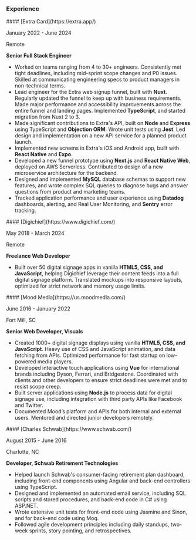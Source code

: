 ### Experience

<article>
<hgroup>
#### [Extra Card](https://extra.app/)

January 2022 - June 2024

Remote

**Senior Full Stack Engineer**
</hgroup>

- Worked on teams ranging from 4 to 30+ engineers. Consistently met tight deadlines, including mid-sprint scope changes and P0 issues. Skilled at communicating engineering specs to product managers in non-technical terms.
- Lead engineer for the Extra web signup funnel, built with **Nuxt**. Regularly updated the funnel to keep up with business requirements. Made major performance and accessibility improvements across the entire funnel and landing pages. Implemented **TypeScript**, and started migration from Nuxt 2 to 3.
- Made significant contributions to Extra's API, built on **Node** and **Express** using TypeScript and **Objection ORM**. Wrote unit tests using **Jest**. Led design and implementation on a new API service for a planned product launch.
- Implemented new screens in Extra's iOS and Android app, built with **React Native** and **Expo**.
- Developed a new funnel prototype using **Next.js** and **React Native Web**, deployed on AWS Serverless. Contributed to design of a new microservice architecture for the backend.
- Designed and implemented **MySQL** database schemas to support new features, and wrote complex SQL queries to diagnose bugs and answer questions from product and marketing teams.
- Tracked application performance and user experience using **Datadog** dashboards, alerting, and Real User Monitoring, and **Sentry** error tracking.
</article>

<article>
<hgroup>
#### [Digichief](https://www.digichief.com/)

May 2018 - March 2024

Remote

**Freelance Web Developer**
</hgroup>

- Built over 50 digital signage apps in vanilla **HTML5, CSS, and JavaScript**, helping Digichief leverage their content feeds into a full digital signage platform. Translated mockups into responsive layouts, optimized for strict network and memory usage limits.
</article>

<article>
<hgroup>
#### [Mood Media](https://us.moodmedia.com/)

June 2016 - January 2022

Fort Mill, SC

**Senior Web Developer, Visuals**
</hgroup>

- Created 1000+ digital signage displays using vanilla **HTML5, CSS, and JavaScript**. Heavy use of CSS and JavaScript animation, and data fetching from APIs. Optimized performance for fast startup on low-powered media players.
- Developed interactive touch applications using **Vue** for international brands including Dyson, Ferrari, and Bridgestone. Coordinated with clients and other developers to ensure strict deadlines were met and to resist scope creep.
- Built server applications using **Node.js** to process data for digital signage use, including integration with third party APIs like Facebook and Twitter.
- Documented Mood’s platform and APIs for both internal and external users. Mentored and directed junior developers remotely.
</article>

<article>
<hgroup>
#### [Charles Schwab](https://www.schwab.com/)

August 2015 - June 2016

Charlotte, NC

**Developer, Schwab Retirement Technologies**
</hgroup>

- Helped launch Schwab's consumer-facing retirement plan dashboard, including front-end components using Angular and back-end controllers using TypeScript.
- Designed and implemented an automated email service, including SQL scripts and stored procedures, and back-end code in C# using ASP.NET.
- Wrote extensive unit tests for front-end code using Jasmine and Sinon, and for back-end code using Moq.
- Followed agile development principles including daily standups, two-week sprints, story pointing, and retrospectives.
</article>